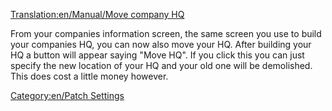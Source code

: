 [[Translation:en/Manual/Move company HQ]]
[[Category:en/Patch Settings]]

From your companies information screen, the same screen you use to build your companies HQ, you can now also move your HQ. After building your HQ a button will appear saying "Move HQ". If you click this you can just specify the new location of your HQ and your old one will be demolished. This does cost a little money however.